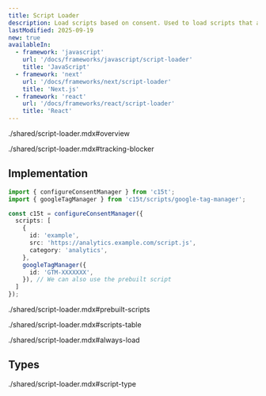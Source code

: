 ```yaml
---
title: Script Loader
description: Load scripts based on consent. Used to load scripts that are not necessary for the user's consent, such as analytics scripts.
lastModified: 2025-09-19
new: true
availableIn:
  - framework: 'javascript'
    url: '/docs/frameworks/javascript/script-loader'
    title: 'JavaScript'
  - framework: 'next'
    url: '/docs/frameworks/next/script-loader'
    title: 'Next.js'
  - framework: 'react'
    url: '/docs/frameworks/react/script-loader'
    title: 'React'
---
```


<import>./shared/script-loader.mdx#overview</import>

<import>./shared/script-loader.mdx#tracking-blocker</import>

## Implementation

```ts
import { configureConsentManager } from 'c15t';
import { googleTagManager } from 'c15t/scripts/google-tag-manager';

const c15t = configureConsentManager({
  scripts: [
    {
      id: 'example',
      src: 'https://analytics.example.com/script.js',
      category: 'analytics',
    },
    googleTagManager({
      id: 'GTM-XXXXXXX',
    }), // We can also use the prebuilt script
  ]
});
```

<import>./shared/script-loader.mdx#prebuilt-scripts</import>

<import>./shared/script-loader.mdx#scripts-table</import>

<import>./shared/script-loader.mdx#always-load</import>

## Types

<import>./shared/script-loader.mdx#script-type</import>
